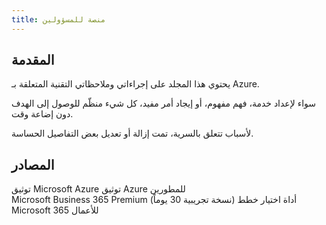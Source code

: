 ```yaml
---
title: منصة للمسؤولين
---
```

## المقدمة

يحتوي هذا المجلد على إجراءاتي وملاحظاتي التقنية المتعلقة بـ Azure.

سواء لإعداد خدمة، فهم مفهوم، أو إيجاد أمر مفيد، كل شيء منظّم للوصول إلى الهدف دون إضاعة وقت.

لأسباب تتعلق بالسرية، تمت إزالة أو تعديل بعض التفاصيل الحساسة.

<LearningCycle lang="ar" />
<CultureCycle lang="ar" />

## المصادر
<Cards>
  <Card href="https://learn.microsoft.com/en-us/azure/?product=popular" title="مايكروسوفت Azure">
    توثيق Microsoft Azure
  </Card>

  <Card href="https://learn.microsoft.com/en-us/azure/developer/" title="Azure للمطورين">
    توثيق Azure للمطورين
  </Card>
</Cards>

<br />

<Cards>
  <Card href="https://www.microsoft.com/en-us/microsoft-365/business/microsoft-365-business-premium?activetab=pivot:overviewtab" title="M365 Business Premium">
    Microsoft Business 365 Premium (نسخة تجريبية 30 يوماً)
  </Card>

  <Card href="https://www.microsoft.com/en-us/microsoft-365/business/microsoft-365-plan-chooser" title="مُحدد خطط M365 للأعمال">
    أداة اختيار خطط Microsoft 365 للأعمال
  </Card>
</Cards>
